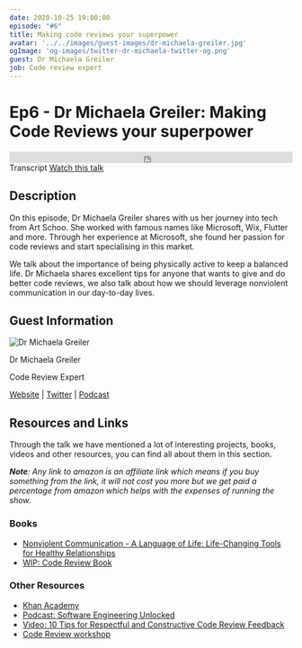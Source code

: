 ```yaml
---
date: 2020-10-25 19:00:00
episode: "#6"
title: Making code reviews your superpower
avatar: '../../images/guest-images/dr-michaela-greiler.jpg'
ogImage: 'og-images/twitter-dr-michaela-twitter-og.png'
guest: Dr Michaela Greiler
job: Code review expert
---
```




# Ep6 - Dr Michaela Greiler: Making Code Reviews your superpower

<div class="soundcloud-iframe">
    <iframe class="mb-0" width="100%" height="20" scrolling="no" frameborder="no" allow="autoplay" src="https://w.soundcloud.com/player/?url=https%3A//api.soundcloud.com/tracks/917548373&color=%23fc4056&inverse=true&auto_play=false&show_user=true"></iframe>
</div>

<Link class="link-button mr-5" to="/transcripts/ep6-dr-michaela-greiler/">Transcript</Link>
<a class="link-button" href="https://youtu.be/x6-WZ3kH4n0">Watch this talk</a>


## Description

On this episode, Dr Michaela Greiler shares with us her journey into tech from Art Schoo. She worked with famous names like Microsoft, Wix, Flutter and more. Through her experience at Microsoft, she found her passion for code reviews and start specialising in this market.

We talk about the importance of being physically active to keep a balanced life. Dr Michaela shares excellent tips for anyone that wants to give and do better code reviews, we also talk about how we should leverage nonviolent communication in our day-to-day lives.

## Guest Information

<div className="episode-card">
    <img src="https://landingintech.com/dr-michaela-greiler.jpg" alt="Dr Michaela Greiler" class="guest-avatar" />
    <div className="mx-8 pt-5">
        <p className="episode-title text-xl">Dr Michaela Greiler</p>
        <p>Code Review Expert</p>
        <p>
            <a href="https://michaelagreiler.com"> Website</a> | <a href="https://twitter.com/mgreiler"> Twitter</a> | <a href="https://se-unlocked.com"> Podcast</a>
        </p>
    </div>
</div>

## Resources and Links

Through the talk we have mentioned a lot of interesting projects, books, videos and other resources, you can find all about them in this section.

_**Note**: Any link to amazon is an affiliate link which means if you buy something from the link, it will not cost you more but we get paid a percentage from amazon which helps with the expenses of running the show._


### Books

- [Nonviolent Communication - A Language of Life: Life-Changing Tools for Healthy Relationships](https://amzn.to/31JXWTE)
- [WIP: Code Review Book](https://www.michaelagreiler.com/code-review-book/)

### Other Resources

- [Khan Academy](https://www.khanacademy.org/)
- [Podcast: Software Engineering Unlocked](https://se-unlocked.com)
- [Video: 10 Tips for Respectful and Constructive Code Review Feedback](https://www.youtube.com/watch?v=NNXk_WJzyMI)
- [Code Review workshop](https://www.michaelagreiler.com/workshops/)